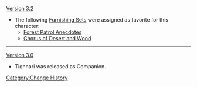 [[Version 3.2]]
* The following [[Furnishing Sets]] were assigned as favorite for this character:
** [[Forest Patrol Anecdotes]]
** [[Chorus of Desert and Wood]]

----
[[Version 3.0]]
* Tighnari was released as Companion.
<noinclude>[[Category:Change History]]</noinclude>